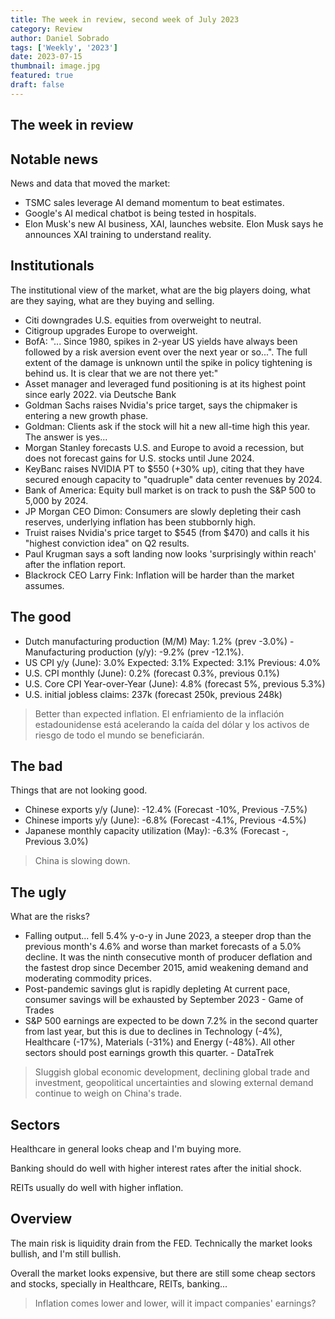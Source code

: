 ```yaml
---
title: The week in review, second week of July 2023
category: Review
author: Daniel Sobrado
tags: ['Weekly', '2023']
date: 2023-07-15
thumbnail: image.jpg
featured: true
draft: false
---
```


## The week in review


## Notable news

News and data that moved the market:
* TSMC sales leverage AI demand momentum to beat estimates.
* Google's AI medical chatbot is being tested in hospitals.
* Elon Musk's new AI business, XAI, launches website. Elon Musk says he announces XAI training to understand reality.

## Institutionals

The institutional view of the market, what are the big players doing, what are they saying, what are they buying and selling.

* Citi downgrades U.S. equities from overweight to neutral.
* Citigroup upgrades Europe to overweight.
* BofA: "... Since 1980, spikes in 2-year US yields have always been followed by a risk aversion event over the next year or so...". The full extent of the damage is unknown until the spike in policy tightening is behind us. It is clear that we are not there yet:"
* Asset manager and leveraged fund positioning is at its highest point since early 2022. via Deutsche Bank
* Goldman Sachs raises Nvidia's price target, says the chipmaker is entering a new growth phase.
* Goldman: Clients ask if the stock will hit a new all-time high this year. The answer is yes...
* Morgan Stanley forecasts U.S. and Europe to avoid a recession, but does not forecast gains for U.S. stocks until June 2024.
* KeyBanc raises NVIDIA PT to $550 (+30% up), citing that they have secured enough capacity to "quadruple" data center revenues by 2024.
* Bank of America: Equity bull market is on track to push the S&P 500 to 5,000 by 2024.
* JP Morgan CEO Dimon: Consumers are slowly depleting their cash reserves, underlying inflation has been stubbornly high.
* Truist raises Nvidia's price target to $545 (from $470) and calls it his "highest conviction idea" on Q2 results.
* Paul Krugman says a soft landing now looks 'surprisingly within reach' after the inflation report.
* Blackrock CEO Larry Fink: Inflation will be harder than the market assumes.

## The good

* Dutch manufacturing production (M/M) May: 1.2% (prev -3.0%) - Manufacturing production (y/y): -9.2% (prev -12.1%).
* US CPI y/y (June): 3.0% Expected: 3.1% Expected: 3.1% Previous: 4.0%
* U.S. CPI monthly (June): 0.2% (forecast 0.3%, previous 0.1%)
* U.S. Core CPI Year-over-Year (June): 4.8% (forecast 5%, previous 5.3%)
* U.S. initial jobless claims: 237k (forecast 250k, previous 248k)

> Better than expected inflation. El enfriamiento de la inflación estadounidense está acelerando la caída del dólar y los activos de riesgo de todo el mundo se beneficiarán.

## The bad

Things that are not looking good.

* Chinese exports y/y (June): -12.4% (Forecast -10%, Previous -7.5%)
* Chinese imports y/y (June): -6.8% (Forecast -4.1%, Previous -4.5%)
* Japanese monthly capacity utilization (May): -6.3% (Forecast -, Previous 3.0%)

> China is slowing down.

## The ugly

What are the risks?

* Falling output... fell 5.4% y-o-y in June 2023, a steeper drop than the previous month's 4.6% and worse than market forecasts of a 5.0% decline. It was the ninth consecutive month of producer deflation and the fastest drop since December 2015, amid weakening demand and moderating commodity prices.
* Post-pandemic savings glut is rapidly depleting At current pace, consumer savings will be exhausted by September 2023 - Game of Trades
* S&P 500 earnings are expected to be down 7.2% in the second quarter from last year, but this is due to declines in Technology (-4%), Healthcare (-17%), Materials (-31%) and Energy (-48%). All other sectors should post earnings growth this quarter. - DataTrek

> Sluggish global economic development, declining global trade and investment, geopolitical uncertainties and slowing external demand continue to weigh on China's trade.

## Sectors

Healthcare in general looks cheap and I'm buying more.

Banking should do well with higher interest rates after the initial shock.

REITs usually do well with higher inflation.

## Overview

The main risk is liquidity drain from the FED. Technically the market looks bullish, and I'm still bullish.

Overall the market looks expensive, but there are still some cheap sectors and stocks, specially in Healthcare, REITs, banking...

> Inflation comes lower and lower, will it impact companies' earnings?